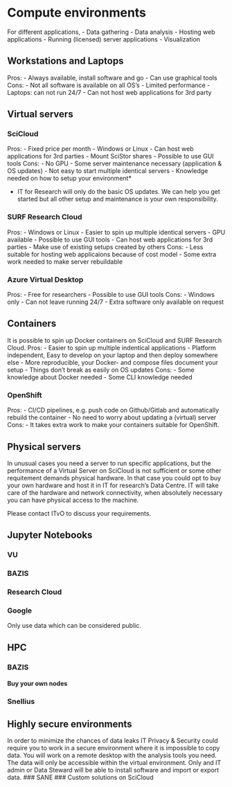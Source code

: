 # Compute environments
For different applications, 
- Data gathering
- Data analysis
- Hosting web applications
- Running (licensed) server applications
- Visualization

## Workstations and Laptops
Pros:
- Always available, install software and go
- Can use graphical tools
Cons:
- Not all software is available on all OS's 
- Limited performance
- Laptops: can not run 24/7
- Can not host web applications for 3rd party

## Virtual servers
### SciCloud
Pros:
- Fixed price per month
- Windows or Linux
- Can host web applications for 3rd parties
- Mount SciStor shares
- Possible to use GUI tools
Cons:
- No GPU
- Some server maintenance necessary (application & OS updates)
- Not easy to start multiple identical servers 
- Knowledge needed on how to setup your environment*

* IT for Research will only do the basic OS updates. We can help you get started but all other setup and maintenance is your own responsibility.

### SURF Research Cloud
Pros:
- Windows or Linux
- Easier to spin up multiple identical servers
- GPU available
- Possible to use GUI tools
- Can host web applications for 3rd parties
- Make use of existing setups created by others
Cons:
- Less suitable for hosting web applicaions because of cost model
- Some extra work needed to make server rebuildable

### Azure Virtual Desktop
Pros:
- Free for researchers
- Possible to use GUI tools
Cons:
- Windows only
- Can not leave running 24/7
- Extra software only available on request

## Containers
It is possible to spin up Docker containers on SciCloud and SURF Research Cloud.
Pros:
- Easier to spin up multiple indentical applications
- Platform independent, Easy to develop on your laptop and then deploy somewhere else
- More reproducible, your Docker- and compose files document your setup
- Things don't break as easily on OS updates
Cons:
- Some knowledge about Docker needed
- Some CLI knowledge needed 

### OpenShift
Pros:
- CI/CD pipelines, e.g. push code on Github/Gitlab and automatically rebuild the container
- No need to worry about updating a (virtual) server
Cons:
- It takes extra work to make your containers suitable for OpenShift.

## Physical servers
In unusual cases you need a server to run specific applications, but the performance of a Virtual Server on SciCloud is not sufficient or some other requitement demands physical hardware. 
In that case you could opt to buy your own hardware and host it in IT for research's Data Centre. 
IT will take care of the hardware and network connectivity, when absolutely necessary you can have physical access to the machine.

Please contact ITvO to discuss your requirements.

## Jupyter Notebooks
### VU
### BAZIS
### Research Cloud
### Google
Only use data which can be considered public.

## HPC
### BAZIS
#### Buy your own nodes
### Snellius


## Highly secure environments 
In order to minimize the chances of data leaks IT Privacy & Security could require you to work in a secure environment where it is impossible to copy data. 
You will work on a remote desktop with the analysis tools you need. The data will only be accessible within the virtual environment. 
Only and IT admin or Data Steward will be able to install software and import or export data.
### SANE
### Custom solutions on SciCloud

